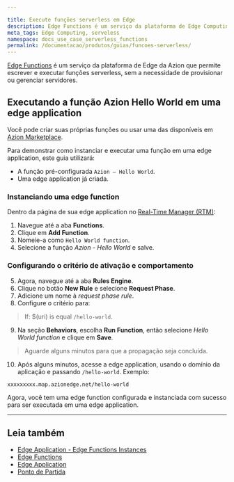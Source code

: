 ```yaml
---

title: Execute funções serverless em Edge
description: Edge Functions é um serviço da plataforma de Edge Computing da Azion que permite que você programe e execute funções serverless, sem a necessidade de provisionar ou gerenciar servidores.
meta_tags: Edge Computing, serveless
namespace: docs_use_case_serverless_functions
permalink: /documentacao/produtos/guias/funcoes-serverless/
---
```


[Edge Functions](/pt-br/documentacao/produtos/edge-application/edge-functions/) é um serviço da plataforma de Edge da Azion que permite escrever e executar funções serverless, sem a necessidade de provisionar ou gerenciar servidores.

## Executando a função Azion Hello World em uma edge application

Você pode criar suas próprias funções ou usar uma das disponíveis em [Azion Marketplace](https://marketplace.azion.com/).

Para demonstrar como instanciar e executar uma função em uma edge application, este guia utilizará:

- A função pré-configurada `Azion — Hello World`.
- Uma edge application já criada.

### Instanciando uma edge function

Dentro da página de sua edge application no [Real-Time Manager (RTM)](https://manager.azion.com/):

1. Navegue até a aba **Functions**.
2. Clique em **Add Function**.
3. Nomeie-a como `Hello World function`.
4. Selecione a função *Azion - Hello World* e salve.

### Configurando o critério de ativação e comportamento



5. Agora, navegue até a aba **Rules Engine**.
6. Clique no botão **New Rule** e selecione **Request Phase**.
7. Adicione um nome à *request phase rule*.
8. Configure o critério para:

> If: $(uri) is equal `/hello-world`.



9. Na seção **Behaviors**, escolha **Run Function**, então selecione *Hello World function* e clique em **Save**.

> Aguarde alguns minutos para que a propagação seja concluída.



10. Após alguns minutos, acesse a edge application, usando o domínio da aplicação e passando `/hello-world`. Exemplo:

`xxxxxxxxx.map.azionedge.net/hello-world`

Agora, você tem uma edge function configurada e instanciada com sucesso para ser executada em uma edge application.

---

## Leia também

- [Edge Application - Edge Functions Instances](/pt-br/documentacao/produtos/edge-application/edge-functions-instances/)
- [Edge Functions](/pt-br/documentacao/produtos/edge-application/edge-functions/)
- [Edge Application](/pt-br/documentacao/produtos/edge-application/)
- [Ponto de Partida](/pt-br/documentacao/produtos/ponto-de-partida/)

